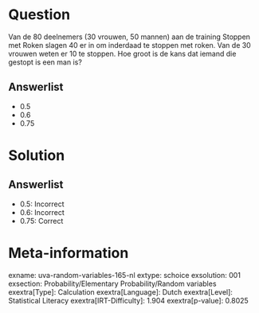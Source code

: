 Question
========

Van de 80 deelnemers (30 vrouwen, 50 mannen) aan de training Stoppen met
Roken slagen 40 er in om inderdaad te stoppen met roken. Van de 30
vrouwen weten er 10 te stoppen. Hoe groot is de kans dat iemand die
gestopt is een man is?

Answerlist
----------

* 0.5
* 0.6
* 0.75

Solution
========

Answerlist
----------

* 0.5: Incorrect
* 0.6: Incorrect
* 0.75: Correct

Meta-information
================
exname: uva-random-variables-165-nl
extype: schoice
exsolution: 001
exsection: Probability/Elementary Probability/Random variables
exextra[Type]: Calculation
exextra[Language]: Dutch
exextra[Level]: Statistical Literacy
exextra[IRT-Difficulty]: 1.904
exextra[p-value]: 0.8025
